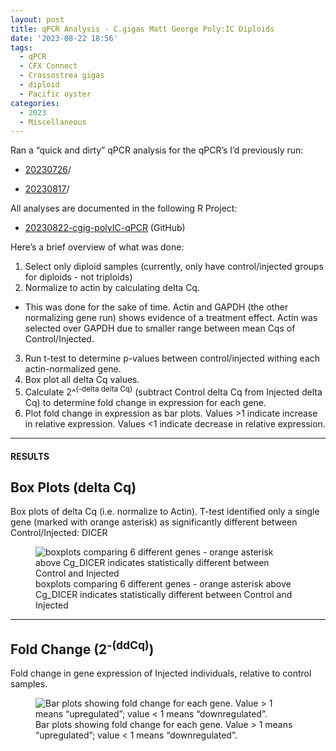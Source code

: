 ```yaml
---
layout: post
title: qPCR Analysis - C.gigas Matt George Poly:IC Diploids
date: '2023-08-22 18:56'
tags: 
  - qPCR
  - CFX Connect
  - Crassostrea gigas
  - diploid
  - Pacific oyster
categories: 
  - 2023
  - Miscellaneous
---
```

Ran a "quick and dirty" qPCR analysis for the qPCR's I'd previously run:

- [20230726](https://robertslab.github.io/sams-notebook/posts/2023/2023-07-26-qPCR-C.gigas-polyIC/)/

- [20230817](https://robertslab.github.io/sams-notebook/posts/2023/2023-08-17-qPCR-C.gigas-PolyIC-Diploid-MgCl2/)/

All analyses are documented in the following R Project:

- [20230822-cgig-polyIC-qPCR](https://github.com/RobertsLab/code/tree/master/r_projects/sam/20230822-cgig-polyIC-qPCR) (GitHub)

Here's a brief overview of what was done:

1. Select only diploid samples (currently, only have control/injected groups for diploids - not triploids)
2. Normalize to actin by calculating delta Cq.
  - This was done for the sake of time. Actin and GAPDH (the other normalizing gene run) shows evidence of a treatment effect. Actin was selected over GAPDH due to smaller range between mean Cqs of Control/Injected.
3. Run t-test to determine p-values between control/injected withing each actin-normalized gene.
4. Box plot all delta Cq values.
5. Calculate 2^<sup>(-delta delta Cq)</sup> (subtract Control delta Cq from Injected delta Cq) to determine fold change in expression for each gene.
6. Plot fold change in expression as bar plots. Values >1 indicate increase in relative expression. Values <1 indicate decrease in relative expression.



---

#### RESULTS

## Box Plots (delta Cq)

Box plots of delta Cq (i.e. normalize to Actin). T-test identified only a single gene (marked with orange asterisk) as significantly different between Control/Injected: DICER

![boxplots comparing 6 different genes - orange asterisk above Cg_DICER indicates statistically different between Control and Injected](https://github.com/RobertsLab/code/blob/master/r_projects/sam/20230822-cgig-polyIC-qPCR/output/01-qPCR-analysis/figures/diploid.delta-Cq.boxplots.jpg?raw=true)

---

## Fold Change (2<sup>-(ddCq)</sup>)

Fold change in gene expression of Injected individuals, relative to control samples.

![Bar plots showing fold change for each gene. Value > 1 means "upregulated"; value < 1 means "downregulated".](https://github.com/RobertsLab/code/blob/master/r_projects/sam/20230822-cgig-polyIC-qPCR/output/01-qPCR-analysis/figures/diploid.delta-delta-Cq.fold-change.barplots.jpg?raw=true)

